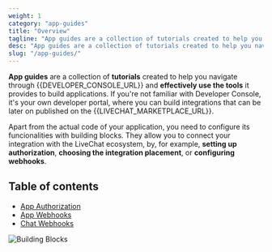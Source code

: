 ```yaml
---
weight: 1
category: "app-guides"
title: "Overview"
tagline: "App guides are a collection of tutorials created to help you navigate through Developer Console."
desc: "App guides are a collection of tutorials created to help you navigate through Developer Console and effectively use the tools it provides to build applications."
slug: "/app-guides/"
---
```


**App guides** are a collection of **tutorials** created to help you navigate through {{DEVELOPER_CONSOLE_URL}} and **effectively use the tools** it provides to build applications. If you're not familiar with Developer Console, it's your own developer portal, where you can build integrations that can be later on published on the {{LIVECHAT_MARKETPLACE_URL}}.

Apart from the actual code of your application, you need to configure its funcionalities with building blocks. They allow you to connect your integration with the LiveChat ecosystem, by, for example, **setting up authorization**, **choosing the integration placement**, or **configuring webhooks**.

## Table of contents

- [App Authorization](/app-guides/app-authorization)
- [App Webhooks](/app-guides/app-webhooks)
- [Chat Webhooks](/app-guides/chat-webhooks)

![Building Blocks](livechat-building-blocks.png)
